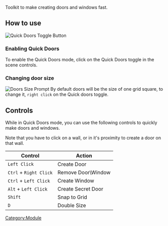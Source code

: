 Toolkit to make creating doors and windows fast.

## How to use

![Quick Doors Toggle Button](Qdbtn.png "Quick Doors Toggle Button")

### Enabling Quick Doors

To enable the Quick Doors mode, click on the Quick Doors toggle in the
scene controls.

### Changing door size

![Doors Size Prompt](Qdsize.png "Doors Size Prompt") By default doors
will be the size of one grid square, to change it, `right click` on the
Quick doors toggle.

## Controls

While in Quick Doors mode, you can use the following controls to quickly
make doors and windows.

Note that you have to click on a wall, or in it's proximity to create a
door on that wall.

| **Control**            | **Action**          |
| ---------------------- | ------------------- |
| `Left Click`           | Create Door         |
| `Ctrl` + `Right Click` | Remove Door\\Window |
| `Ctrl` + `Left Click`  | Create Window       |
| `Alt` + `Left Click`   | Create Secret Door  |
| `Shift`                | Snap to Grid        |
| `D`                    | Double Size         |

[Category:Module](Category:Module "wikilink")
